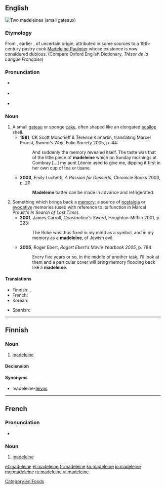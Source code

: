 {{also|Madeleine}}
==English==
{{was wotd|2008|May|6}}
[[Image:Madeleines de Commercy.jpg|thumb|Two madeleines (small gateaux)]]
{{wikipedia}}

===Etymology===
From {{etyl|fr|en}} {{term|madeleine|lang=fr}}, earlier {{term|lang=fr|gâteau à la Madeleine}}, of uncertain origin; attributed in some sources to a 19th-century pastry cook [[w:Madeleine Paulmier|Madeleine Paulmier]] whose existence is now considered dubious.  (Compare Oxford English Dictionary, ''Trésor de la Langue Française'')

===Pronunciation===
* {{a|UK}} {{IPA|/ˈmadəlɪn/|/madˈlɛn/}}
* {{a|US}} {{IPA|/ˈmædəlɪn/}}
* {{audio|en-us-madeleine.ogg|Audio (US)}}

===Noun===
{{en-noun}}

# A small [[gateau]] or sponge [[cake]], often shaped like an elongated [[scallop]] shell.
#* '''1981''', CK Scott Moncrieff & Terence Kilmartin, translating Marcel Proust, ''Swann's Way'', Folio Society 2005, p. 44:
#*: And suddenly the memory revealed itself.  The taste was that of the little piece of '''madeleine''' which on Sunday mornings at Combray [...] my aunt Léonie used to give me, dipping it first in her own cup of tea or tisane.
#* '''2003''', Emily Luchetti, ''A Passion for Desserts'', Chronicle Books 2003, p. 20:
#*: '''Madeleine''' batter can be made in advance and refrigerated.
# Something which brings back a [[memory]]; a source of [[nostalgia]] or [[evocative]] memories (used with reference to its function in Marcel Proust's ''In Search of Lost Time'').
#* '''2001''', James Carroll, ''Constantine's Sword'', Houghton-Mifflin 2001, p. 223:
#*: The Robe was thus fixed in my mind as a symbol, and in my memory as a '''madeleine''', of Jewish evil.
#* '''2005''', Roger Ebert, ''Rogert Ebert's Movie Yearbook 2005'', p. 784:
#*: Every five years or so, in the middle of another task, I'll look at them and a particular cover will bring memory flooding back like a '''madeleine'''.

====Translations====
{{trans-top|small gateau}}
* Finnish: {{t|fi|madeleine}}, {{t|fi|[[madeleine]]-[[leivos]]}}
* French: {{t+|fr|madeleine|f}}
* Korean: {{t|ko|마들렌|sc=Kore}}
{{trans-mid}}
* Spanish: {{t+|es|magdalena|f}}
{{trans-bottom}}

[[Category:en:Foods]]

----

==Finnish==

===Noun===
{{fi-noun}}

# [[madeleine#English|madeleine]]

====Declension====
{{fi-decl-nalle|madelein}}

====Synonyms====
* madeleine-[[leivos]]

----

==French==

===Pronunciation===
* {{IPA|/madlɛn/|lang=fr}}

===Noun===
{{fr-noun|f}}

# {{context|cooking|lang=fr}} [[#English|madeleine]]

[[et:madeleine]]
[[el:madeleine]]
[[fr:madeleine]]
[[ko:madeleine]]
[[io:madeleine]]
[[mg:madeleine]]
[[ru:madeleine]]
[[vi:madeleine]]